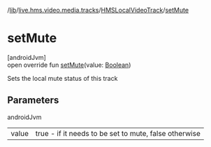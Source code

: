 /[lib](/api-reference/android/v2/home/content)/[live.hms.video.media.tracks](../index)/[HMSLocalVideoTrack](index)/[setMute](set-mute)

# setMute

[androidJvm]\
open override fun [setMute](set-mute)(value: [Boolean](https://kotlinlang.org/api/latest/jvm/stdlib/kotlin/-boolean/index.html))

Sets the local mute status of this track

## Parameters

androidJvm

|       |                                                       |
| ----- | ----------------------------------------------------- |
| value | true - if it needs to be set to mute, false otherwise |
